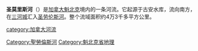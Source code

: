 {{Infobox river
| name               = 圣莫里斯河
| name_native        = Rivière Saint-Maurice
| name_native_lang   = 
| name_other         = Tapiskwan sipi
| name_etymology     = 
<!---------------------- IMAGE & MAP -->
| image              = Grdpilesautumn.jpg
| image_caption      = 流经[[大皮勒|大皮勒]]的圣莫里斯河
| map                = Stmauricerivermap.png
| map_size           = 
| map_caption        = 
| pushpin_map        = 
| pushpin_map_size   = 
| pushpin_map_caption= 
<!---------------------- LOCATION -->
| subdivision_type1  = [[世界政區索引|国家]]
| subdivision_name1  = {{CAN}}
| subdivision_type2  = [[加拿大行政区划|省份]]
| subdivision_name2  = {{QC}}
| subdivision_type3  = 区
| subdivision_name3  = [[莫里西区|莫里西区]]
| subdivision_type4  = 
| subdivision_name4  = 
| subdivision_type5  = 
| subdivision_name5  = 
<!---------------------- PHYSICAL CHARACTERISTICS -->
| length             = {{convert|563|km|mi|abbr=on}}<ref name=atlas>Natural Resources Canada >  Atlas of Canada > [http://atlas.nrcan.gc.ca/site/english/learningresources/facts/rivers.html Rivers]</ref> 
| width_min          = 
| width_avg          = 
| width_max          = 
| depth_min          = 
| depth_avg          = 
| depth_max          = 
| discharge1_location= 
| discharge1_min     = 
| discharge1_avg     = {{convert|730|m3/s|cuft/s|abbr=on}}
| discharge1_max     = 
<!---------------------- BASIN FEATURES -->
| source1            = [[古安水庫|古安水庫]]
| source1_location   = 
| source1_coordinates= {{coord|48|21|15|N|74|06|00|W|display=inline}}
| source1_elevation  = {{convert|404|m|abbr=on}}
| mouth              = [[圣劳伦斯河|圣劳伦斯河]]
| mouth_location     = [[三河城_(加拿大)|三河城]]
| mouth_coordinates  = {{coord|46|20|55|N|72|31|40|W|display=inline,title}}
| mouth_elevation    = {{convert|3|m|abbr=on}}
| progression        = 
| river_system       = 
| basin_size         = {{convert|43300|km2|abbr=on}}<ref name=atlas/>
| tributaries_left   = 
| tributaries_right  = 
| custom_label       = 
| custom_data        = 
| extra              = 
}}
'''圣莫里斯河'''（{{lang-fr|Rivière Saint-Maurice}}）是[[加拿大|加拿大]][[魁北克|魁北克]]境内的一条河流。它起源于古安水库，流向南方，在[[三河城_(加拿大)|三河城]]汇入[[圣劳伦斯河|圣劳伦斯河]]。整个流域面积约4万3千多平方公里。

{{Authority control}}
{{CA-stub}}

{{DEFAULTSORT:Saint-Maurice}}
[[Category:聖勞倫斯河|Category:聖勞倫斯河]]
[[category:加拿大河流|category:加拿大河流]]
[[Category:魁北克省地理|Category:魁北克省地理]]
